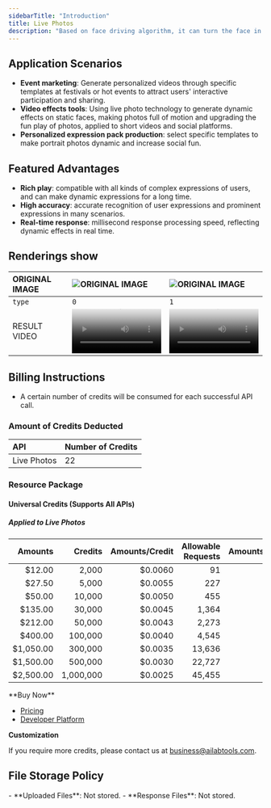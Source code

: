 ```yaml
---
sidebarTitle: "Introduction"
title: Live Photos
description: "Based on face driving algorithm, it can turn the face in the image into dynamic effect. It can drive the five senses in the image to do specified actions (currently nodding and smiling) to make the face come alive, and the dynamic effects become dynamic to make the user's photo full of motion. The ability subsequently supports the generation of various kinds of dynamic and complex actions by specifying faces that meet the requirements, and can make long-time dynamic expressions. It can be used for online entertainment video generation, expression pack production, etc."
---
```


## Application Scenarios

- **Event marketing**: Generate personalized videos through specific templates at festivals or hot events to attract users' interactive participation and sharing.
- **Video effects tools**: Using live photo technology to generate dynamic effects on static faces, making photos full of motion and upgrading the fun play of photos, applied to short videos and social platforms.
- **Personalized expression pack production**: select specific templates to make portrait photos dynamic and increase social fun.

## Featured Advantages

- **Rich play**: compatible with all kinds of complex expressions of users, and can make dynamic expressions for a long time.
- **High accuracy**: accurate recognition of user expressions and prominent expressions in many scenarios.
- **Real-time response**: millisecond response processing speed, reflecting dynamic effects in real time.

## Renderings show

| ORIGINAL IMAGE | ![ORIGINAL IMAGE](https://ai-resource.ailabtools.com/rapidapi/facebody/DynamicPortrait/OriginalImage-1.webp)                                                                                                                                                                | ![ORIGINAL IMAGE](https://ai-resource.ailabtools.com/rapidapi/facebody/DynamicPortrait/OriginalImage-1.webp)                                                                                                                                                                |
|:---------------|:----------------------------------------------------------------------------------------------------------------------------------------------------------------------------------------------------------------------------------------------------------------------------|:----------------------------------------------------------------------------------------------------------------------------------------------------------------------------------------------------------------------------------------------------------------------------|
| `type`         | `0`                                                                                                                                                                                                                                                                         | `1`                                                                                                                                                                                                                                                                         |
| RESULT VIDEO   | <video width="100%" controls autoplay poster="https://ai-resource.ailabtools.com/rapidapi/facebody/DynamicPortrait/OriginalImage-1.webp"><source src="https://ai-resource.ailabtools.com/rapidapi/facebody/DynamicPortrait/ResultVideo-0-1.mp4" type="video/mp4" /></video> | <video width="100%" controls autoplay poster="https://ai-resource.ailabtools.com/rapidapi/facebody/DynamicPortrait/OriginalImage-1.webp"><source src="https://ai-resource.ailabtools.com/rapidapi/facebody/DynamicPortrait/ResultVideo-1-1.mp4" type="video/mp4" /></video> |

## Billing Instructions

- A certain number of credits will be consumed for each successful API call.

### Amount of Credits Deducted

| API         | Number of Credits |
|:------------|:------------------|
| Live Photos | 22                |

### Resource Package

#### Universal Credits (Supports All APIs)

##### Applied to Live Photos

|   Amounts |   Credits | Amounts/Credit | Allowable Requests | Amounts/Request |
|----------:|----------:|---------------:|-------------------:|----------------:|
|    $12.00 |     2,000 |        $0.0060 |                 91 |         $0.1320 |
|    $27.50 |     5,000 |        $0.0055 |                227 |         $0.1210 |
|    $50.00 |    10,000 |        $0.0050 |                455 |         $0.1100 |
|   $135.00 |    30,000 |        $0.0045 |              1,364 |         $0.0990 |
|   $212.00 |    50,000 |        $0.0043 |              2,273 |         $0.0946 |
|   $400.00 |   100,000 |        $0.0040 |              4,545 |         $0.0880 |
| $1,050.00 |   300,000 |        $0.0035 |             13,636 |         $0.0770 |
| $1,500.00 |   500,000 |        $0.0030 |             22,727 |         $0.0660 |
| $2,500.00 | 1,000,000 |        $0.0025 |             45,455 |         $0.0550 |
<Tip>
**Buy Now**

- <a href="https://www.ailabtools.com/price?tab=developer" target="_blank">Pricing</a>
- <a href="https://www.ailabtools.com/developer-platform" target="_blank">Developer Platform</a>

**Customization**

If you require more credits, please contact us at <a href="mailto:business@ailabtools.com">business@ailabtools.com</a>.
</Tip>
## File Storage Policy
<Tip>
- **Uploaded Files**: Not stored.
- **Response Files**: Not stored.
</Tip>